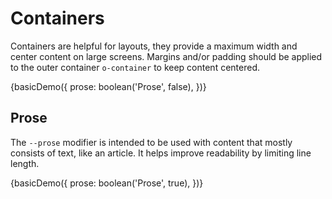 
<Meta title="Objects/Container" decorators={[withKnobs]} />

# Containers

Containers are helpful for layouts, they provide a maximum width and center content on large screens. Margins and/or padding should be applied to the outer container `o-container` to keep content centered.

<Preview>
  <Story name="Basic" height="300px">
    {basicDemo({
      prose: boolean('Prose', false),
    })}
  </Story>
</Preview>

## Prose

The `--prose` modifier is intended to be used with content that mostly consists of text, like an article. It helps improve readability by limiting line length.

<Preview>
  <Story name="Prose" height="300px">
    {basicDemo({
      prose: boolean('Prose', true),
    })}
  </Story>
</Preview>
